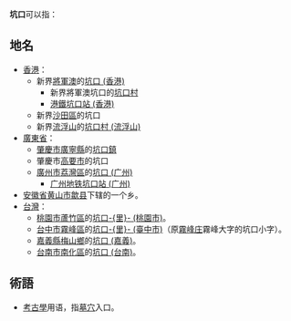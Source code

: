 '''坑口'''可以指：

==地名==
*[[香港|香港]]：
**新界[[將軍澳|將軍澳]]的[[坑口_(香港)|坑口 (香港)]]
***新界將軍澳坑口的[[坑口村|坑口村]]
***[[港鐵|港鐵]][[坑口站_(香港)|坑口站 (香港)]]
**新界[[沙田區|沙田區]]的坑口
**新界[[流浮山|流浮山]]的[[坑口村_(流浮山)|坑口村 (流浮山)]]
*[[廣東省|廣東省]]：
**[[肇慶市|肇慶市]][[廣寧縣|廣寧縣]]的[[坑口鎮|坑口鎮]]
**肇慶市[[高要市|高要市]]的坑口
**[[廣州市|廣州市]][[荔灣區|荔灣區]]的[[坑口_(广州)|坑口 (广州)]]
***[[广州地铁|广州地铁]][[坑口站_(广州)|坑口站 (广州)]]
*[[安徽省|安徽省]][[黄山市|黄山市]][[歙县|歙县]]下辖的一个乡。
*[[台灣|台灣]]：
**[[桃園市|桃園市]][[蘆竹區|蘆竹區]]的[[坑口里_(桃園市)|坑口-{里}- (桃園市)]]。
**[[台中市|台中市]][[霧峰區|霧峰區]]的[[坑口里_(臺中市)|坑口-{里}- (臺中市)]]（原[[霧峰庄|霧峰庄]]霧峰大字的坑口小字）。
**[[嘉義縣|嘉義縣]][[梅山鄉_(臺灣)|梅山鄉]]的[[坑口_(嘉義)|坑口 (嘉義)]]。
**[[台南市|台南市]][[南化區|南化區]]的[[坑口_(台南)|坑口 (台南)]]。

==術語==
*[[考古學|考古學]]用语，指[[墓穴|墓穴]]入口。
{{disambig|K|Cat=二字消歧义}}